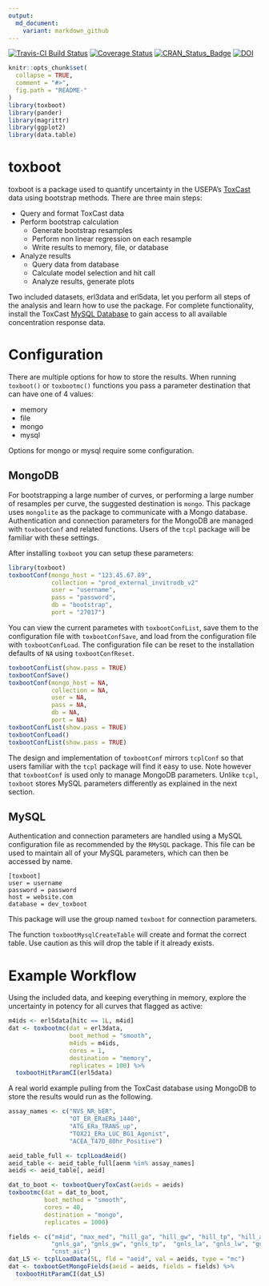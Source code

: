 ```yaml
---
output:
  md_document:
    variant: markdown_github
---
```


<!-- README.md is generated from README.Rmd. Please edit that file -->

[![Travis-CI Build Status](https://travis-ci.org/ericwatt/toxboot.svg?branch=master)](https://travis-ci.org/ericwatt/toxboot)
[![Coverage Status](https://img.shields.io/codecov/c/github/ericwatt/toxboot/master.svg)](https://codecov.io/github/ericwatt/toxboot?branch=master)
[![CRAN_Status_Badge](http://www.r-pkg.org/badges/version/toxboot)](https://cran.r-project.org/package=toxboot)
[![DOI](https://zenodo.org/badge/18526/ericwatt/toxboot.svg)](https://zenodo.org/badge/latestdoi/18526/ericwatt/toxboot)

```r
knitr::opts_chunk$set(
  collapse = TRUE,
  comment = "#>",
  fig.path = "README-"
)
library(toxboot)
library(pander)
library(magrittr)
library(ggplot2)
library(data.table)
```

# toxboot

toxboot is a package used to quantify uncertainty in the USEPA's [ToxCast](https://www.epa.gov/chemical-research/toxicity-forecaster-toxcasttm-data) data using bootstrap methods. 
There are three main steps:

* Query and format ToxCast data
* Perform bootstrap calculation
    + Generate bootstrap resamples
    + Perform non linear regression on each resample
    + Write results to memory, file, or database
* Analyze results
    + Query data from database
    + Calculate model selection and hit call
    + Analyze results, generate plots
    
Two included datasets, erl3data and erl5data, let you perform all steps of the analysis and learn how to use the package. 
For complete functionality, install the ToxCast [MySQL Database](ftp://newftp.epa.gov/comptox/High_Throughput_Screening_Data/MySQL_Data) to gain access to all available concentration response data.

# Configuration

There are multiple options for how to store the results. When running `toxboot()` or `toxbootmc()` functions you pass a parameter destination that can have one of 4 values:

* memory
* file
* mongo
* mysql

Options for mongo or mysql require some configuration.

## MongoDB

For bootstrapping a large number of curves, or performing a large number of resamples per curve, the suggested destination is `mongo`. 
This package uses `mongolite` as the package to communicate with a Mongo database. 
Authentication and connection parameters for the MongoDB are managed with `toxbootConf` and related functions. 
Users of the `tcpl` package will be familiar with these settings.

After installing `toxboot` you can setup these parameters:

```r
library(toxboot)
toxbootConf(mongo_host = "123.45.67.89",
            collection = "prod_external_invitrodb_v2"
            user = "username",
            pass = "password",
            db = "bootstrap",
            port = "27017")
```

You can view the current parametes with `toxbootConfList`, save them to the configuration file with `toxbootConfSave`, and load from the configuration file with `toxbootConfLoad`. 
The configuration file can be reset to the installation defaults of `NA` using `toxbootConfReset`.

```r
toxbootConfList(show.pass = TRUE)
toxbootConfSave()
toxbootConf(mongo_host = NA, 
            collection = NA, 
            user = NA, 
            pass = NA, 
            db = NA,
            port = NA)
toxbootConfList(show.pass = TRUE)
toxbootConfLoad()
toxbootConfList(show.pass = TRUE)
```

The design and implementation of `toxbootConf` mirrors `tcplConf` so that users familiar with the `tcpl` package will find it easy to use. 
Note however that `toxbootConf` is used only to manage MongoDB parameters. 
Unlike `tcpl`, `toxboot` stores MySQL parameters differently as explained in the next section.

## MySQL

Authentication and connection parameters are handled using a MySQL configuration file as recommended by the `RMySQL` package. 
This file can be used to maintain all of your MySQL parameters, which can then be accessed by name.

```
[toxboot]
user = username
password = password
host = website.com
database = dev_toxboot
```

This package will use the group named `toxboot` for connection parameters.

The function `toxbootMysqlCreateTable` will create and format the correct table.
Use caution as this will drop the table if it already exists.

# Example Workflow

Using the included data, and keeping everything in memory, explore the uncertainty in potency for all curves that flagged as active:

```r
m4ids <- erl5data[hitc == 1L, m4id]
dat <- toxbootmc(dat = erl3data, 
                 boot_method = "smooth",
                 m4ids = m4ids,
                 cores = 1, 
                 destination = "memory", 
                 replicates = 100) %>%
  toxbootHitParamCI(erl5data)
```

A real world example pulling from the ToxCast database using MongoDB to store the results would run as the following.

```r
assay_names <- c("NVS_NR_bER",
                 "OT_ER_ERaERa_1440",
                 "ATG_ERa_TRANS_up",
                 "TOX21_ERa_LUC_BG1_Agonist",
                 "ACEA_T47D_80hr_Positive")

aeid_table_full <- tcplLoadAeid()
aeid_table <- aeid_table_full[aenm %in% assay_names]
aeids <- aeid_table[, aeid]

dat_to_boot <- toxbootQueryToxCast(aeids = aeids)
toxbootmc(dat = dat_to_boot, 
          boot_method = "smooth",
          cores = 40, 
          destination = "mongo", 
          replicates = 1000) 

fields <- c("m4id", "max_med", "hill_ga", "hill_gw", "hill_tp", "hill_aic", 
            "gnls_ga", "gnls_gw", "gnls_tp",  "gnls_la", "gnls_lw", "gnls_aic", 
            "cnst_aic")
dat_L5 <- tcplLoadData(5L, fld = "aeid", val = aeids, type = "mc")
dat <- toxbootGetMongoFields(aeid = aeids, fields = fields) %>%
  toxbootHitParamCI(dat_L5)
```

